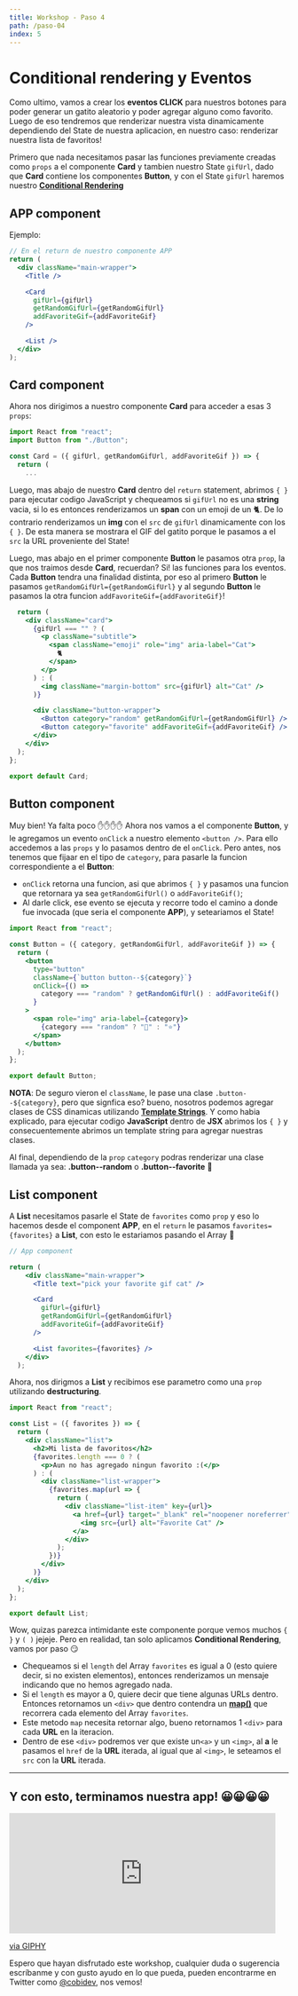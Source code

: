 ```yaml
---
title: Workshop - Paso 4
path: /paso-04
index: 5
---
```



# Conditional rendering y Eventos

Como ultimo, vamos a crear los **eventos CLICK** para nuestros botones para poder generar un gatito aleatorio y poder agregar alguno como favorito. Luego de eso tendremos que renderizar nuestra vista dinamicamente dependiendo del State de nuestra aplicacion, en nuestro caso: renderizar nuestra lista de favoritos!

Primero que nada necesitamos pasar las funciones previamente creadas como `props` a el componente **Card** y tambien nuestro State `gifUrl`, dado que **Card** contiene los componentes **Button**, y con el State `gifUrl` haremos nuestro [**Conditional Rendering**](https://es.reactjs.org/docs/conditional-rendering.html)

## APP component

Ejemplo:

```jsx
// En el return de nuestro componente APP
return (
  <div className="main-wrapper">
    <Title />

    <Card
      gifUrl={gifUrl}
      getRandomGifUrl={getRandomGifUrl}
      addFavoriteGif={addFavoriteGif}
    />

    <List />
  </div>
);
```

## Card component

Ahora nos dirigimos a nuestro componente **Card** para acceder a esas 3 `props`:

```jsx
import React from "react";
import Button from "./Button";

const Card = ({ gifUrl, getRandomGifUrl, addFavoriteGif }) => {
  return (
    ...
```

Luego, mas abajo de nuestro **Card** dentro del `return` statement, abrimos `{ }` para ejecutar codigo JavaScript y chequeamos si `gifUrl` no es una **string** vacia, si lo es entonces renderizamos un **span** con un emoji de un 🐈. De lo contrario renderizamos un **img** con el `src` de `gifUrl` dinamicamente con los `{ }`. De esta manera se mostrara el GIF del gatito porque le pasamos a el `src` la URL proveniente del State!

Luego, mas abajo en el primer componente **Button** le pasamos otra `prop`, la que nos traimos desde **Card**, recuerdan? Si! las funciones para los eventos. Cada **Button** tendra una finalidad distinta, por eso al primero **Button** le pasamos `getRandomGifUrl={getRandomGifUrl}` y al segundo **Button** le pasamos la otra funcion `addFavoriteGif={addFavoriteGif}`!

```jsx
  return (
    <div className="card">
      {gifUrl === "" ? (
        <p className="subtitle">
          <span className="emoji" role="img" aria-label="Cat">
            🐈
          </span>
        </p>
      ) : (
        <img className="margin-bottom" src={gifUrl} alt="Cat" />
      )}

      <div className="button-wrapper">
        <Button category="random" getRandomGifUrl={getRandomGifUrl} />
        <Button category="favorite" addFavoriteGif={addFavoriteGif} />
      </div>
    </div>
  );
};

export default Card;
```

## Button component

Muy bien! Ya falta poco ✋✋✋✋ Ahora nos vamos a el componente **Button**, y le agregamos un evento `onClick` a nuestro elemento `<button />`. Para ello accedemos a las `props` y lo pasamos dentro de el `onClick`. Pero antes, nos tenemos que fijaar en el tipo de `category`, para pasarle la funcion correspondiente a el **Button**:

- `onClick` retorna una funcion, asi que abrimos `{ }` y pasamos una funcion que retornara ya sea `getRandomGifUrl()` o `addFavoriteGif()`;
- Al darle click, ese evento se ejecuta y recorre todo el camino a donde fue invocada (que seria el componente **APP**), y seteariamos el State!

```jsx
import React from "react";

const Button = ({ category, getRandomGifUrl, addFavoriteGif }) => {
  return (
    <button
      type="button"
      className={`button button--${category}`}
      onClick={() =>
        category === "random" ? getRandomGifUrl() : addFavoriteGif()
      }
    >
      <span role="img" aria-label={category}>
        {category === "random" ? "🎲" : "⭐️"}
      </span>
    </button>
  );
};

export default Button;
```

**NOTA**: De seguro vieron el `className`, le pase una clase `.button--${category}`, pero que signfica eso? bueno, nosotros podemos agregar clases de CSS dinamicas utilizando [**Template Strings**](https://developer.mozilla.org/es/docs/Web/JavaScript/Referencia/template_strings). Y como habia explicado, para ejecutar codigo **JavaScript** dentro de **JSX** abrimos los `{ }` y consecuentemente abrimos un template string para agregar nuestras clases.

Al final, dependiendo de la `prop` `category` podras renderizar una clase llamada ya sea: **.button--random** o **.button--favorite** 🙂

## List component

A **List** necesitamos pasarle el State de `favorites` como `prop` y eso lo hacemos desde el component **APP**, en el `return` le pasamos `favorites={favorites}` a **List**, con esto le estariamos pasando el Array 🙌

```jsx
// App component

return (
    <div className="main-wrapper">
      <Title text="pick your favorite gif cat" />

      <Card
        gifUrl={gifUrl}
        getRandomGifUrl={getRandomGifUrl}
        addFavoriteGif={addFavoriteGif}
      />

      <List favorites={favorites} />
    </div>
  );
```

Ahora, nos dirigmos a **List** y recibimos ese parametro como una `prop` utilizando **destructuring**.

```jsx
import React from "react";

const List = ({ favorites }) => {
  return (
    <div className="list">
      <h2>Mi lista de favoritos</h2>
      {favorites.length === 0 ? (
        <p>Aun no has agregado ningun favorito :(</p>
      ) : (
        <div className="list-wrapper">
          {favorites.map(url => {
            return (
              <div className="list-item" key={url}>
                <a href={url} target="_blank" rel="noopener noreferrer">
                  <img src={url} alt="Favorite Cat" />
                </a>
              </div>
            );
          })}
        </div>
      )}
    </div>
  );
};

export default List;

```
Wow, quizas parezca intimidante este componente porque vemos muchos `{ }` y `( )` jejeje. Pero en realidad, tan solo aplicamos **Conditional Rendering**, vamos por paso 😏

- Chequeamos si el `length` del Array `favorites` es igual a 0 (esto quiere decir, si no existen elementos), entonces renderizamos un mensaje indicando que no hemos agregado nada.
- Si el `length` es mayor a 0, quiere decir que tiene algunas URLs dentro. Entonces retornamos un `<div>` que dentro contendra un [**map()**](https://developer.mozilla.org/es/docs/Web/JavaScript/Referencia/Objetos_globales/Array/map) que recorrera cada elemento del Array `favorites`.
- Este metodo `map` necesita retornar algo, bueno retornamos 1 `<div>` para cada **URL** en la iteracion.
- Dentro de ese `<div>` podremos ver que existe un`<a>` y un `<img>`, al **a** le pasamos el `href` de la **URL** iterada, al igual que al `<img>`, le seteamos el `src` con la **URL** iterada.

---

## Y con esto, terminamos nuestra app! 😀😀😀😀

<iframe src="https://giphy.com/embed/fxsqOYnIMEefC" width="480" height="217" frameBorder="0" class="giphy-embed" allowFullScreen></iframe><p><a href="https://giphy.com/gifs/well-done-fxsqOYnIMEefC">via GIPHY</a></p>


Espero que hayan disfrutado este workshop, cualquier duda o sugerencia
escríbanme y con gusto ayudo en lo que pueda, pueden encontrarme en Twitter como
[@cobidev](https://twitter.com/cobidev), nos vemos!
